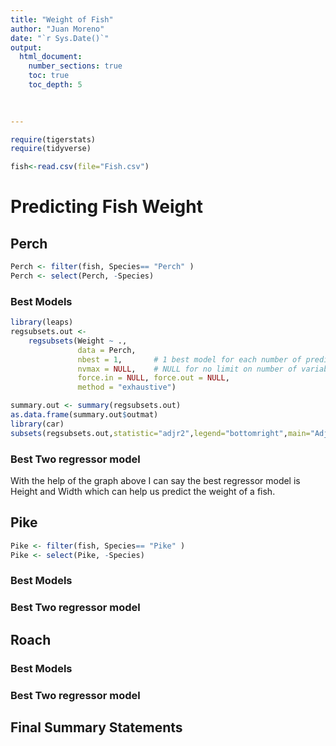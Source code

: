 ```yaml
---
title: "Weight of Fish"
author: "Juan Moreno"
date: "`r Sys.Date()`"  
output: 
  html_document:
    number_sections: true
    toc: true
    toc_depth: 5

 
    
---
```



```r
require(tigerstats)
require(tidyverse)
```

```r
fish<-read.csv(file="Fish.csv")
```

# Predicting Fish Weight


## Perch
```r
Perch <- filter(fish, Species== "Perch" )
Perch <- select(Perch, -Species)
```


### Best Models

```r
library(leaps)
regsubsets.out <-
    regsubsets(Weight ~ .,
               data = Perch,
               nbest = 1,       # 1 best model for each number of predictors
               nvmax = NULL,    # NULL for no limit on number of variables
               force.in = NULL, force.out = NULL,
               method = "exhaustive")

summary.out <- summary(regsubsets.out)
as.data.frame(summary.out$outmat)
library(car)
subsets(regsubsets.out,statistic="adjr2",legend="bottomright",main="Adjusted R^2")
```

### Best Two regressor model
With the help of the graph above I can say the best   regressor model is Height and Width which can help us   predict the weight of a fish.  


## Pike
```r
Pike <- filter(fish, Species== "Pike" )
Pike <- select(Pike, -Species)
```

### Best Models

### Best Two regressor model

## Roach

### Best Models

### Best Two regressor model

## Final Summary Statements